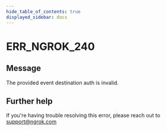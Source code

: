 ```yaml
---
hide_table_of_contents: true
displayed_sidebar: docs
---
```



# ERR_NGROK_240

## Message

The provided event destination auth is invalid.

<ErrorDetails error="err_ngrok_240" />

## Further help

If you're having trouble resolving this error, please reach out to [support@ngrok.com](mailto:support@ngrok.com?subject=Help%20with%20ERR_NGROK_240)
